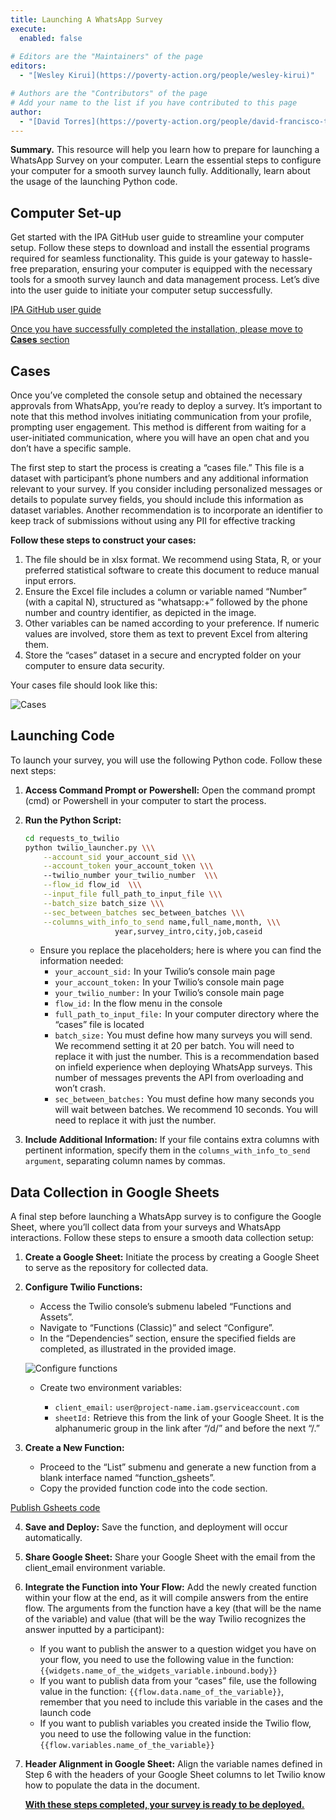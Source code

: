 ```yaml
---
title: Launching A WhatsApp Survey
execute: 
  enabled: false
  
# Editors are the "Maintainers" of the page
editors:
  - "[Wesley Kirui](https://poverty-action.org/people/wesley-kirui)"

# Authors are the "Contributors" of the page
# Add your name to the list if you have contributed to this page
author:
  - "[David Torres](https://poverty-action.org/people/david-francisco-torres-leon)"
---
```


**Summary.** This resource will help you learn how to prepare for launching a WhatsApp Survey on your computer. Learn the essential steps to configure your computer for a smooth survey launch fully. Additionally, learn about the usage of the launching Python code.

## Computer Set-up
Get started with the IPA GitHub user guide to streamline your computer setup. Follow these steps to download and install the essential programs required for seamless functionality. This guide is your gateway to hassle-free preparation, ensuring your computer is equipped with the necessary tools for a smooth survey launch and data management process. Let's dive into the user guide to initiate your computer setup successfully.

::: {.custom-font}
[IPA GitHub user guide](https://github.com/PovertyAction/requests_to_twilio)
:::


[Once you have successfully completed the installation, please move to **Cases** section]{.underline}

## Cases
Once you've completed the console setup and obtained the necessary approvals from WhatsApp, you're ready to deploy a survey. It's important to note that this method involves initiating communication from your profile, prompting user engagement. This method is different from waiting for a user-initiated communication, where you will have an open chat and you don't have a specific sample. 

The first step to start the process is creating a "cases file." This file is a dataset with participant's phone numbers and any additional information relevant to your survey. If you consider including personalized messages or details to populate survey fields, you should include this information as dataset variables. Another recommendation is to incorporate an identifier to keep track of submissions without using any PII for effective tracking

**Follow these steps to construct your cases:**

1. The file should be in xlsx format. We recommend using Stata, R, or your preferred statistical software to create this document to reduce manual input errors.
2. Ensure the Excel file includes a column or variable named "Number" (with a capital N), structured as "whatsapp:+" followed by the phone number and country identifier, as depicted in the image.
3. Other variables can be named according to your preference. If numeric values are involved, store them as text to prevent Excel from altering them.
4. Store the "cases" dataset in a secure and encrypted folder on your computer to ensure data security.

Your cases file should look like this:

![](../../assets/images/data_collection_methods/whatsapp/whatsapp_survey_cases.png "Cases")

## Launching Code

To launch your survey, you will use the following Python code. Follow these next steps:

1. **Access Command Prompt or Powershell:** Open the command prompt (cmd) or Powershell in your computer to start the process.
2. **Run the Python Script:**
 

    ```bash
    cd requests_to_twilio
    python twilio_launcher.py \\\
        --account_sid your_account_sid \\\
        --account_token your_account_token \\\ 
        --twilio_number your_twilio_number  \\\
        --flow_id flow_id  \\\
        --input_file full_path_to_input_file \\\
        --batch_size batch_size \\\
        --sec_between_batches sec_between_batches \\\
        --columns_with_info_to_send name,full_name,month, \\\
                        year,survey_intro,city,job,caseid 
    ```

    - Ensure you replace the placeholders; here is where you can find the information needed:
        - `your_account_sid:` In your Twilio's console main page
        - `your_account_token:` In your Twilio's console main page
        - `your_twilio_number:` In your Twilio's console main page
        - `flow_id:` In the flow menu in the console
        - `full_path_to_input_file:` In your computer directory where the "cases" file is located
        - `batch_size:` You must define how many surveys you will send. We recommend setting it at 20 per batch. You will need to replace it with just the number. This is a recommendation based on infield experience when deploying WhatsApp surveys. This number of messages prevents the API from overloading and won't crash.
        - `sec_between_batches:` You must define how many seconds you will wait between batches. We recommend 10 seconds. You will need to replace it with just the number.

3. **Include Additional Information:** If your file contains extra columns with pertinent information, specify them  in the `columns_with_info_to_send argument`, separating column names by commas.


## Data Collection in Google Sheets

A final step before launching a WhatsApp survey is to configure the Google Sheet, where you'll collect data from your surveys and WhatsApp interactions. Follow these steps to ensure a smooth data collection setup:

1. **Create a Google Sheet:** Initiate the process by creating a Google Sheet to serve as the repository for collected data.
2. **Configure Twilio Functions:**
    - Access the Twilio console's submenu labeled "Functions and Assets".
    - Navigate to "Functions (Classic)" and select "Configure".
    - In the "Dependencies" section, ensure the specified fields are completed, as illustrated in the provided image.

    ![](../../assets/images/data_collection_methods/whatsapp/twilio_functions_configuration.png "Configure functions")

    - Create two environment variables:

        - `client_email:` `user@project-name.iam.gserviceaccount.com`
        - `sheetId:` Retrieve this from the link of your Google Sheet. It is the alphanumeric group in the link after "/d/" and before the next "/."

3. **Create a New Function:**
    - Proceed to the "List" submenu and generate a new function from a blank interface named "function_gsheets".
    - Copy the provided function code into the code section.

::: {.custom-font}
[Publish Gsheets code](https://github.com/PovertyAction/requests_to_twilio/blob/master/publish_gsheets)
:::

4. **Save and Deploy:** Save the function, and deployment will occur automatically.
5. **Share Google Sheet:** Share your Google Sheet with the email from the client_email environment variable.
6. **Integrate the Function into Your Flow:**
    Add the newly created function within your flow at the end, as it will compile answers from the entire flow.
    The arguments from the function have a key (that will be the name of the variable) and value (that will be the way Twilio recognizes the answer inputted by a participant):
     - If you want to publish the answer to a question widget you have on your flow, you need to use the following value in the function: `{{widgets.name_of_the_widgets_variable.inbound.body}}`
     - If you want to publish data from your "cases" file, use the following value in the function: `{{flow.data.name_of_the_variable}}`, remember that you need to include this variable in the cases and the launch code
     - If you want to publish variables you created inside the Twilio flow, you need to use the following value in the function: `{{flow.variables.name_of_the_variable}}`
7. **Header Alignment in Google Sheet:** Align the variable names defined in Step 6 with the headers of your Google Sheet columns to let Twilio know how to populate the data in the document.

    **[With these steps completed, your survey is ready to be deployed.]{.underline}**
